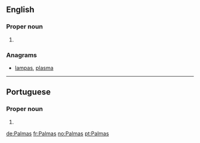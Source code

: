 {{also|palmas}}
==English==

===Proper noun===
{{en-proper noun}}

# {{place:Brazil/state capital|en|state=Tocantins}}

===Anagrams===
* [[lampas#English|lampas]], [[plasma#English|plasma]]

----

==Portuguese==

===Proper noun===
{{pt-proper noun}}

# {{place:Brazil/state capital|pt|state=Tocantins}}

[[de:Palmas]]
[[fr:Palmas]]
[[no:Palmas]]
[[pt:Palmas]]